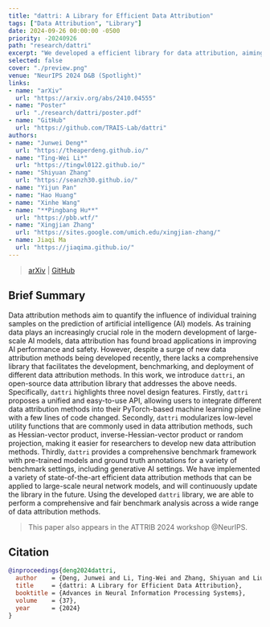 ```yaml
---
title: "dattri: A Library for Efficient Data Attribution"
tags: ["Data Attribution", "Library"]
date: 2024-09-26 00:00:00 -0500
priority: -20240926
path: "research/dattri"
excerpt: "We developed a efficient library for data attribution, aiming to streamline the development of data attribution algorithms."
selected: false
cover: "./preview.png"
venue: "NeurIPS 2024 D&B (Spotlight)"
links:
- name: "arXiv"
  url: "https://arxiv.org/abs/2410.04555"
- name: "Poster"
  url: "./research/dattri/poster.pdf"
- name: "GitHub"
  url: "https://github.com/TRAIS-Lab/dattri"
authors:
- name: "Junwei Deng*"
  url: "https://theaperdeng.github.io/"
- name: "Ting-Wei Li*"
  url: "https://tingwl0122.github.io/"
- name: "Shiyuan Zhang"
  url: "https://seanzh30.github.io/"
- name: "Yijun Pan"
- name: "Hao Huang"
- name: "Xinhe Wang"
- name: "**Pingbang Hu**"
  url: "https://pbb.wtf/"
- name: "Xingjian Zhang"
  url: "https://sites.google.com/umich.edu/xingjian-zhang/"
- name: Jiaqi Ma
  url: "https://jiaqima.github.io/"
---
```


> [arXiv](https://arxiv.org/abs/2410.04555) | [GitHub](https://github.com/TRAIS-Lab/dattri)

## Brief Summary

Data attribution methods aim to quantify the influence of individual training samples on the prediction of artificial intelligence (AI) models. As training data plays an increasingly crucial role in the modern development of large-scale AI models, data attribution has found broad applications in improving AI performance and safety. However, despite a surge of new data attribution methods being developed recently, there lacks a comprehensive library that facilitates the development, benchmarking, and deployment of different data attribution methods. In this work, we introduce $\texttt{dattri}$, an open-source data attribution library that addresses the above needs. Specifically, $\texttt{dattri}$ highlights three novel design features. Firstly, $\texttt{dattri}$ proposes a unified and easy-to-use API, allowing users to integrate different data attribution methods into their PyTorch-based machine learning pipeline with a few lines of code changed. Secondly, $\texttt{dattri}$ modularizes low-level utility functions that are commonly used in data attribution methods, such as Hessian-vector product, inverse-Hessian-vector product or random projection, making it easier for researchers to develop new data attribution methods. Thirdly, $\texttt{dattri}$ provides a comprehensive benchmark framework with pre-trained models and ground truth annotations for a variety of benchmark settings, including generative AI settings. We have implemented a variety of state-of-the-art efficient data attribution methods that can be applied to large-scale neural network models, and will continuously update the library in the future. Using the developed $\texttt{dattri}$ library, we are able to perform a comprehensive and fair benchmark analysis across a wide range of data attribution methods.

> This paper also appears in the ATTRIB 2024 workshop @NeurIPS.

## Citation

```bibtex
@inproceedings{deng2024dattri,
  author    = {Deng, Junwei and Li, Ting-Wei and Zhang, Shiyuan and Liu, Shixuan and Pan, Yijun and Huang, Hao and Wang, Xinhe and Hu, Pingbang and Zhang, Xingjian and Ma, Jiaqi W},
  title     = {dattri: A Library for Efficient Data Attribution},
  booktitle = {Advances in Neural Information Processing Systems},
  volume    = {37},
  year      = {2024}
}
```

